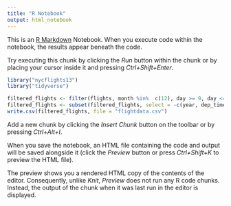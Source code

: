 ```yaml
---
title: "R Notebook"
output: html_notebook
---
```


This is an [R Markdown](http://rmarkdown.rstudio.com) Notebook. When you execute code within the notebook, the results appear beneath the code. 

Try executing this chunk by clicking the *Run* button within the chunk or by placing your cursor inside it and pressing *Ctrl+Shift+Enter*. 

```r
library("nycflights13")
library("tidyverse")

filtered_flights <- filter(flights, month %in%  c(12), day >= 9, day <= 31)
filtered_flights <- subset(filtered_flights, select = -c(year, dep_time, dep_delay, arr_delay, arr_time, hour, minute, time_hour))
write.csv(filtered_flights, file = "flightdata.csv")


```

Add a new chunk by clicking the *Insert Chunk* button on the toolbar or by pressing *Ctrl+Alt+I*.

When you save the notebook, an HTML file containing the code and output will be saved alongside it (click the *Preview* button or press *Ctrl+Shift+K* to preview the HTML file).

The preview shows you a rendered HTML copy of the contents of the editor. Consequently, unlike *Knit*, *Preview* does not run any R code chunks. Instead, the output of the chunk when it was last run in the editor is displayed.
